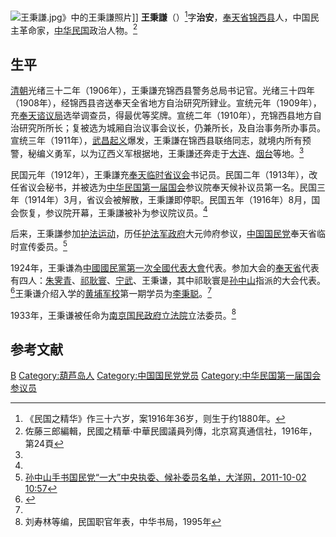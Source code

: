 [[File:王秉謙.jpg|thumb]]》中的王秉謙照片]]
'''王秉謙'''（{{bd|1880年？||？|}}）<ref>《民国之精华》作三十六岁，案1916年36岁，则生于约1880年。</ref>字'''治安'''，[[奉天省|奉天省]][[锦西县|锦西县]]人，中国民主革命家，[[中华民国|中华民国]]政治人物。<ref name=zt>佐藤三郎編輯，民國之精華·中華民國議員列傳，北京寫真通信社，1916年，第24頁</ref>

==生平==
[[清朝|清朝]]光绪三十二年（1906年），王秉謙充锦西县警务总局书记官。光绪三十四年（1908年），经锦西县咨送奉天全省地方自治研究所肄业。宣统元年（1909年），充[[奉天谘议局|奉天谘议局]]选举调查员，得最优等奖牌。宣统二年（1910年），充锦西县地方自治研究所所长；复被选为城厢自治议事会议长，仍兼所长，及自治事务所办事员。宣统三年（1911年），[[武昌起义|武昌起义]]爆发，王秉謙在锦西县联络同志，就境内所有预警，秘编义勇军，以为辽西义军根据地，王秉謙还奔走于[[大连|大连]]、[[烟台|烟台]]等地。<ref name=zt/>

民国元年（1912年），王秉謙充[[奉天临时省议会|奉天临时省议会]]书记员。民国二年（1913年），改任省议会秘书，并被选为[[中华民国第一届国会|中华民国第一届国会]]参议院奉天候补议员第一名。民国三年（1914年）3月，省议会被解散，王秉謙即停职。民国五年（1916年）8月，国会恢复，参议院开幕，王秉謙被补为参议院议员。<ref name=zt/>

后来，王秉謙参加[[护法运动|护法运动]]，历任[[护法军政府|护法军政府]]大元帅府参议，[[中国国民党|中国国民党]]奉天省临时宣传委员。<ref name=dyw>[http://news.dayoo.com/guangzhou/110275/110276/201110/02/110276_19603235.htm 孙中山手书国民党“一大”中央执委、候补委员名单，大洋网，2011-10-02 10:57]{{dead link|date=2018年3月 |bot=InternetArchiveBot |fix-attempted=yes }}</ref>

1924年，王秉谦為[[中國國民黨第一次全國代表大會|中國國民黨第一次全國代表大會]]代表。参加大会的[[奉天省|奉天省]]代表有四人：[[朱霁青|朱霁青]]、[[祁耿寰|祁耿寰]]、[[宁武_(人名)|宁武]]、王秉谦，其中祁耿寰是[[孙中山|孙中山]]指派的大会代表。<ref name=rmw>{{Cite web |url=http://tw.people.com.cn/GB/15798420.html |title=辛亥名将祁耿寰烈士墓修复待何时，人民网，2011年09月30日 |accessdate=2013年6月16日 |archive-date=2011年12月7日 |archive-url=https://web.archive.org/web/20111207180504/http://tw.people.com.cn/GB/15798420.html |dead-url=no }}</ref>王秉谦介绍入学的[[黄埔军校|黄埔军校]]第一期学员为[[李秉聪|李秉聪]]。<ref name=dyw/>

1933年，王秉谦被任命为[[南京国民政府|南京国民政府]][[立法院|立法院]]立法委员。<ref>刘寿林等编，民国职官年表，中华书局，1995年</ref>

==参考文献==
{{reflist}}

{{第3屆中華民國訓政時期立法委員名單}}
{{第4屆中華民國訓政時期立法委員名單}}
{{DEFAULTSORT:Wang王}}
[[Category:王姓|B]]
[[Category:葫芦岛人|Category:葫芦岛人]]
[[Category:中国国民党党员|Category:中国国民党党员]]
[[Category:中华民国第一届国会参议员|Category:中华民国第一届国会参议员]]